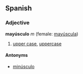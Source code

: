 ==Spanish==
===Adjective===
'''mayúsculo''' ''m'' (female: [[mayúscula]])

# [[upper case]], [[uppercase]]

====Antonyms====
*[[minúsculo]]
